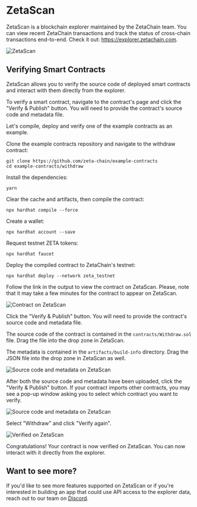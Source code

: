 # ZetaScan

ZetaScan is a blockchain explorer maintained by the ZetaChain team. You can view
recent ZetaChain transactions and track the status of cross-chain transactions
end-to-end. Check it out: https://explorer.zetachain.com.

![ZetaScan](/img/graphs/zeta-scan-screen-capture.jpg)

## Verifying Smart Contracts

ZetaScan allows you to verify the source code of deployed smart contracts and
interact with them directly from the explorer.

To verify a smart contract, navigate to the contract's page and click the
"Verify & Publish" button. You will need to provide the contract's source code
and metadata file.

Let's compile, deploy and verify one of the example contracts as an example.

Clone the example contracts repository and navigate to the withdraw contract:

```
git clone https://github.com/zeta-chain/example-contracts
cd example-contracts/withdraw
```

Install the dependencies:

```
yarn
```

Clear the cache and artifacts, then compile the contract:

```
npx hardhat compile --force
```

Create a wallet:

```
npx hardhat account --save
```

Request testnet ZETA tokens:

```
npx hardhat faucet
```

Deploy the compiled contract to ZetaChain's testnet:

```
npx hardhat deploy --network zeta_testnet
```

Follow the link in the output to view the contract on ZetaScan. Please, note
that it may take a few minutes for the contract to appear on ZetaScan.

![Contract on ZetaScan](/img/graphs/zeta-scan-contract.jpg)

Click the "Verify & Publish" button. You will need to provide the contract's
source code and metadata file.

The source code of the contract is contained in the `contracts/Withdraw.sol`
file. Drag the file into the drop zone in ZetaScan.

The metadata is contained in the `artifacts/build-info` directory. Drag the JSON
file into the drop zone in ZetaScan as well.

![Source code and metadata on ZetaScan](/img/graphs/zeta-scan-files.jpg)

After both the source code and metadata have been uploaded, click the "Verify &
Publish" button. If your contract imports other contracts, you may see a pop-up
window asking you to select which contract you want to verify.

![Source code and metadata on ZetaScan](/img/graphs/zeta-scan-select-contract.jpg)

Select "Withdraw" and click "Verify again".

![Verified on ZetaScan](/img/graphs/zeta-scan-verified.jpg)

Congratulations! Your contract is now verified on ZetaScan. You can now interact
with it directly from the explorer.

## Want to see more?

If you'd like to see more features supported on ZetaScan or if you're interested
in building an app that could use API access to the explorer data, reach out to
our team on [Discord](https://discord.com/invite/kjQBqcZtnh).
